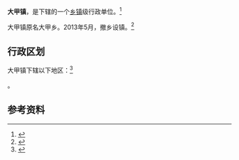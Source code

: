 {{他用 |subject=中华人民共和国的乡镇 |other=原為大甲鎮的台中市轄區 |大甲區 }}
{{中国乡级行政区|35/09/22/206/000}}

'''大甲镇'''，是{{PRC admin/fullname|35/09/22/206/000|3}}下辖的一个[[乡镇|乡镇]]级行政单位。<ref>{{PRC admin/ref sgc|{{PRC admin/parent|35/09/22/206/000}}}}</ref>

大甲镇原名大甲乡。2013年5月，撤乡设镇。<ref>{{Cite web |url=http://nd.fjsen.com/2013-05/10/content_11358420.htm |title=福建省政府批准：大甲撤乡设镇 |accessdate=2013-05-26 |archive-date=2018-09-30 |archive-url=https://web.archive.org/web/20180930132342/http://nd.fjsen.com/2013-05/10/content_11358420.htm |dead-url=yes }}</ref>

== 行政区划 ==

大甲镇下辖以下地区：<ref>{{PRC admin/ref sgc|35/09/22/206/000}}</ref>

{{PRC admin/children|35/09/22/206/000}}。

== 参考资料 ==

{{reflist}}

{{行政区划小作品}}
{{PRC admin/navcat|35/09/22/206/000}}